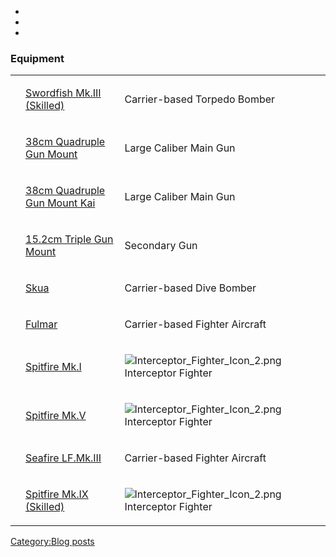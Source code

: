 *
*
*<span class="message" style="word-wrap:break-word;white-space:pre-line;">{{ShipBattleCardListKai| Warspite/Kai|Littorio/Kai|Roma/Kai|Zara/Due|I-14/Kai|I-13/Kai}}</span>
===Equipment===
{| class="wikitable"
|{{EquipmentCardKai|Swordfish Mk.III (Skilled)|size=60px}}
|[[Swordfish Mk.III (Skilled)]]
|{{BluePlane}} Carrier-based Torpedo Bomber
|
|-
|{{EquipmentCardKai|38cm Quadruple Gun Mount|size=60px}}
|[[38cm Quadruple Gun Mount]]
|{{RedGunHeavy}} Large Caliber Main Gun
|
|-
|{{EquipmentCardKai|38cm Quadruple Gun Mount Kai|size=60px}}
|[[38cm Quadruple Gun Mount Kai]]
|{{RedGunHeavy}} Large Caliber Main Gun
|
|-
|{{EquipmentCardKai|15.2cm Triple Gun Mount|size=60px}}
|[[15.2cm Triple Gun Mount]]
|{{YellowGun}} Secondary Gun
|
|-
|{{EquipmentCardKai|Skua|size=60px}}
|[[Skua]]
|{{RedPlane}} Carrier-based Dive Bomber
|
|-
|{{EquipmentCardKai|Fulmar|size=60px}}
|[[Fulmar]]
|{{GreenPlane}} Carrier-based Fighter Aircraft
|
|-
|{{EquipmentCardKai|Spitfire Mk.I|size=60px}}
|[[Spitfire Mk.I]]
|[[File:Interceptor Fighter Icon 2.png]] Interceptor Fighter
|
|-
|{{EquipmentCardKai|Spitfire Mk.V|size=60px}}
|[[Spitfire Mk.V]]
|[[File:Interceptor Fighter Icon 2.png]] Interceptor Fighter
|
|-
|{{EquipmentCardKai|Seafire LF.Mk.III|size=60px}}
|[[Seafire LF.Mk.III]]
|{{GreenPlane}} Carrier-based Fighter Aircraft
|
|-
|{{EquipmentCardKai|Spitfire Mk.IX (Skilled)|size=60px}}
|[[Spitfire Mk.IX (Skilled)]]
|[[File:Interceptor Fighter Icon 2.png]] Interceptor Fighter
|
|}
[[Category:Blog posts]]
